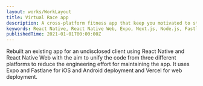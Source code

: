 ```yaml
---
layout: works/WorkLayout
title: Virtual Race app
description: A cross-platform fitness app that keep you motivated to stay fit through virtual events.
keywords: React Native, React Native Web, Expo, Next.js, Node.js, Fastlane, Vercel, MongoDB, TypeScript, Android, iOS, CSS, HTML, Mobile app, Web app, Frontend, Backend, Argile
publishedTime: 2021-01-01T00:00:00Z
---
```


Rebuilt an existing app for an undisclosed client using React Native and React Native Web with the aim to unify the code from
three different platforms to reduce the engineering effort for maintaining the app. It uses Expo and Fastlane for iOS and Android
deployment and Vercel for web deployment.
